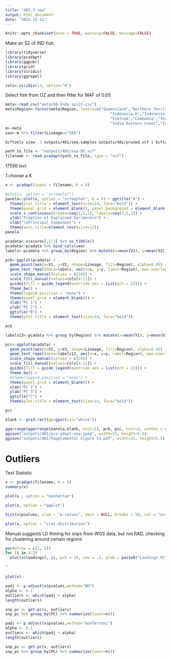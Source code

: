 ```yaml
---
title: "401.3-sea"
output: html_document
date: "2023-12-12"
---
```


```r
knitr::opts_chunk$set(echo = TRUE, warning=FALSE, message=FALSE)
```
Make an S2 of IND fish.    

```r
library(tidyverse)
library(pcadapt)
library(ggpubr)
library(grid)
library(viridis)
library(ggrepel)
```

```r
cols<-viridis(13, option="H")
```

Select fish from OZ and then filter for MAF of 0.05

```r
meta<-read_csv("meta/60-Indo-split.csv")
meta$Region<-factor(meta$Region, levels=c("Queensland","Northern Territory","Papua New Guinea",
                                              "Indonesia-K","Indonesia-SJ","Indonesia-SU","Philippines",
                                              "Vietnam","Cambodia","Thailand", "Bangladesh",
                                              "India Eastern Coast","India Western Coast"))
m<-meta
sea<-m %>% filter(Lineage=="SEA")
```

```sh
bcftools view -S outputs/401/sea.samples outputs/401/pruned.vcf | bcftools +fill-tags | bcftools view -q 0.05:minor > outputs/401/sea-05.vcf

```

```r
path_to_file <- "outputs/401/sea-05.vcf"
filename <- read.pcadapt(path_to_file, type = "vcf")
```


17556 loci

_1_ choose a K   

```r
x <- pcadapt(input = filename, K = 5) 
```

```r
#plot(x, option = "screeplot")
panela<-plot(x, option = "screeplot", K = 5) + ggtitle("A") +
  theme(plot.title = element_text(size=14, face="bold")) +
  theme(panel.grid = element_blank(), panel.background = element_blank()) +
  scale_x_continuous(breaks=seq(1,5,1), labels=seq(1,5,1)) +
  ylab("Proption of Explained Variance\n") +
  xlab("\nPrincipal Component") +
  theme(axis.title=element_text(size=12))
panela
```


```r
pcadata<-x$scores[,1:3] %>% as_tibble()
pcadata<-pcadata %>% bind_cols(sea)
labels<-pcadata %>% group_by(Region) %>% mutate(x=mean(V1), y=mean(V2)) %>% select(Region, x, y) %>% unique()
```

```r
pcb<-ggplot(pcadata) +
  geom_point(aes(x=V1, y=V2, shape=Lineage, fill=Region), alpha=0.95) +
  geom_text_repel(data=labels, aes(x=x, y=y, label=Region), max.overlaps = Inf) +
  scale_shape_manual(values = c(24)) +
  scale_fill_manual(values=cols[4:11]) +
  guides(fill = guide_legend(override.aes = list(pch = 22))) +
  theme_bw() +
  theme(legend.position = "none") +
  theme(panel.grid = element_blank()) +
  xlab("PC 1") +
  ylab("PC 2") +
  ggtitle("B") +
  theme(plot.title = element_text(size=14, face="bold")) 

pcb
```

```r
labels13<-pcadata %>% group_by(Region) %>% mutate(x=mean(V1), y=mean(V3)) %>% select(Region, x, y) %>% unique()

pcc<-ggplot(pcadata) +
  geom_point(aes(x=V1, y=V3, shape=Lineage, fill=Region), alpha=0.95) +
  geom_text_repel(data=labels13, aes(x=x, y=y, label=Region), max.overlaps = Inf) +
  scale_shape_manual(values = c(24)) +
  scale_fill_manual(values=cols[4:11]) +
  guides(fill = guide_legend(override.aes = list(pch = 22))) +
  theme_bw() +
  #theme(legend.position = "none") +
  theme(panel.grid = element_blank()) +
  xlab("PC 1") +
  ylab("PC 3") +
  ggtitle("C") +
  theme(plot.title = element_text(size=14, face="bold")) 

pcc
```

```r
blank <- grid.rect(gp=gpar(col="white"))
```

```r
ggarrange(ggarrange(panela,blank, ncol=1), pcb, pcc, ncol=3, widths = c(1,2,2.5))
ggsave("outputs/401/pca-adapt-sea.jpeg", width=15, height=5.5)
ggsave("outputs/401/Supplemental Figure S3.pdf", width=15, height=5.5)

```
# Outliers

Test Statistic

```r
x <- pcadapt(filename, K = 3)
summary(x)
```

```r
plot(x , option = "manhattan")
```

```r
plot(x, option = "qqplot")
```

```r
hist(x$pvalues, xlab = "p-values", main = NULL, breaks = 50, col = "orange")
```

```r
plot(x, option = "stat.distribution")
```


Manual suggests LD thining for snps from WGS data, but not RAD, checking for clustering around certain regions    
```R
par(mfrow = c(2, 2))
for (i in 1:2)
  plot(x$loadings[, i], pch = 19, cex = .3, ylab = paste0("Loadings PC", i))
```


``    
```r
plot(x)
```
```r
padj <- p.adjust(x$pvalues,method="BH")
alpha <- 0.1
outliers <- which(padj < alpha)
length(outliers)

snp_pc <- get.pc(x, outliers)
snp_pc %>% group_by(PC) %>% summarize(Count=n())

```

```r
padj <- p.adjust(x$pvalues,method="bonferroni")
alpha <- 0.1
outliers <- which(padj < alpha)
length(outliers)

snp_pc <- get.pc(x, outliers)
snp_pc %>% group_by(PC) %>% summarize(Count=n())

```
